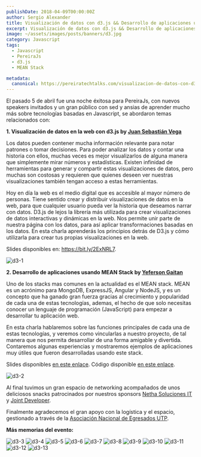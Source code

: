 ```yaml
---
publishDate: 2018-04-09T00:00:00Z
author: Sergio Alexander
title: Visualización de datos con d3.js && Desarrollo de aplicaciones usando MEAN Stack
excerpt: Visualización de datos con d3.js && Desarrollo de aplicaciones usando MEAN Stack
image: ~/assets/images/posts/banners/d3.jpg
category: Javascript
tags:
  - Javascript
  - PereiraJs
  - d3.js
  - MEAN Stack

metadata:
  canonical: https://pereiratechtalks.com/visualizacion-de-datos-con-d3-js-desarrollo-de-aplicaciones-usando-mean-stack/
---
```


El pasado 5 de abril fue una  noche éxitosa para PereiraJs, con nuevos speakers invitados y un gran público con sed y ansias de aprender mucho más sobre tecnologías basadas en Javascript, se abordaron temas relacionados con:

**1. Visualización de datos en la web con d3.js by [Juan Sebastián Vega](https://twitter.com/sebasvega95)**

Los datos pueden contener mucha información relevante para notar patrones o tomar decisiones. Para poder analizar los datos y contar una historia con ellos, muchas veces es mejor visualizarlos de alguna manera que simplemente mirar números y estadísticas. Existen infinidad de herramientas para generar y compartir estas visualizaciones de datos, pero muchas son costosas y requieren que quienes deseen ver nuestras visualizaciones también tengan acceso a estas herramientas.

Hoy en día la web es el medio digital que es accesible al mayor número de personas. Tiene sentido crear y distribuir visualizaciones de datos en la web, para que cualquier usuario pueda ver la historia que deseamos narrar con datos. D3.js de lejos la librería más utilizada para crear visualizaciones de datos interactivas y dinámicas en la web. Nos permite unir parte de nuestra página con los datos, para así aplicar transformaciones basadas en los datos. En esta charla aprenderás los principios detrás de D3.js y cómo utilizarla para crear tus propias visualizaciones en la web.

Slides disponibles en: https://bit.ly/2ExNRL7.

![d3-1](~/assets/images/posts/content/d3-1.jpg)

**2. Desarrollo de aplicaciones usando MEAN Stack by [Yeferson Gaitan](https://twitter.com/YefriGaitan)**

Uno de los stacks mas comunes en la actualidad es el MEAN stack. MEAN es un acrónimo para MongoDB, ExpressJS, Angular y NodeJS, y es un concepto que ha ganado gran fuerza gracias al crecimiento y popularidad de cada una de estas tecnologías, ademas, el hecho de que solo necesitas conocer un lenguaje de programación (JavaScript) para empezar a desarrollar tu aplicación web.

En esta charla hablaremos sobre las funciones principales de cada una de estas tecnologías, y veremos como vincularlas a nuestro proyecto, de tal manera que nos permita desarrollar de una forma amigable y divertida. Contaremos algunas experiencias y mostraremos ejemplos de aplicaciones muy útiles que fueron desarrolladas usando este stack.

Slides disponibles [en este enlace](https://docs.google.com/presentation/d/1Lt_1hVTBpuylyefppGKTr0ahZqK5LGkR7kVTL5J8k5A/edit#slide=id.g3637f5fcf8_0_177). 
Código disponible [en este enlace](https://github.com/Yefri97/MEANStack-PereiraJS).

![d3-2](~/assets/images/posts/content/d3-2.jpg)

Al final tuvimos un gran espacio de networking acompañados de unos deliciosos snacks patrocinados por nuestros sponsors [Netha Soluciones IT](https://www.facebook.com/netha.it/) y [Joint Developer](https://www.facebook.com/jointDeveloper/).

Finalmente agradecemos el gran apoyo con la logística y el espacio, gestionado a través de la [Asociación Nacional de Egresados UTP](https://www.facebook.com/aseutpe/).

**Más memorias del evento:**

![d3-3](~/assets/images/posts/content/d3-3.jpg)
![d3-4](~/assets/images/posts/content/d3-4.jpg)
![d3-5](~/assets/images/posts/content/d3-5.jpg)
![d3-6](~/assets/images/posts/content/d3-6.jpg)
![d3-7](~/assets/images/posts/content/d3-7.jpg)
![d3-8](~/assets/images/posts/content/d3-8.jpg)
![d3-9](~/assets/images/posts/content/d3-9.jpg)
![d3-10](~/assets/images/posts/content/d3-10.jpg)
![d3-11](~/assets/images/posts/content/d3-11.jpg)
![d3-12](~/assets/images/posts/content/d3-12.jpg)
![d3-13](~/assets/images/posts/content/d3-13.jpg)
